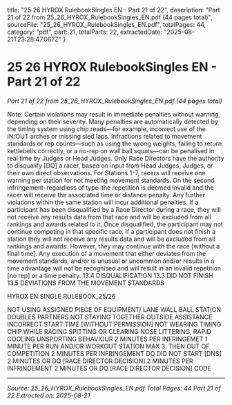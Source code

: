   title: "25 26 HYROX RulebookSingles EN - Part 21 of 22",
  description: "Part 21 of 22 from 25_26_HYROX_RulebookSingles_EN.pdf (44 pages total)",
  sourceFile: "25_26_HYROX_RulebookSingles_EN.pdf",
  totalPages: 44,
  category: "pdf",
  part: 21,
  totalParts: 22,
  extractedDate: "2025-08-21T23:28:47.067Z"
}

# 25 26 HYROX RulebookSingles EN - Part 21 of 22

*Part 21 of 22 from 25_26_HYROX_RulebookSingles_EN.pdf (44 pages total)*

Note: Certain violations may result in immediate penalties
without warning, depending on their severity.
Many penalties are automatically detected by the
timing system using chip reads—for example,
incorrect use of the IN/OUT arches or missing sled
laps.
Infractions related to movement standards or rep
counts—such as using the wrong weights, failing to
return kettlebells correctly, or a no-rep on wall ball
squats—can be penalised in real time by Judges or
Head Judges.
Only Race Directors have the authority to disqualify
[DQ] a racer, based on input from Head Judges,
Judges, or their own direct observations.
For Stations 1–7, racers will receive one warning
per station for not meeting movement standards.
On the second infringement–regardless of type–the
repetition is deemed invalid and the racer will receive
the associated time or distance penalty. Any further
violations within the same station will incur additional
penalties.
If a participant has been disqualified by a Race Director
during a race, they will not receive any results data
from that race and will be excluded from all rankings
and awards related to it.
Once disqualified, the participant may not continue
competing in that specific race.
If a participant does not finish a station they will not
receive any results data and will be excluded from all
rankings and awards. However, they may continue
with the race [without a final time].
Any execution of a movement that either deviates
from the movement standards, and/or is unusual or
uncommon and/or results in a time advantage will not
be recognised and will result in an invalid repetition
[no rep] or a time penalty.
13.4 DISQUALIFICATION
13.3 DID NOT FINISH
13.5 DEVIATIONS FROM THE
MOVEMENT STANDARDS

HYROX EN SINGLE RULEBOOK_25/26

NOT USING ASSIGNED PIECE OF EQUIPMENT/
LANE WALL BALL STATION
DOUBLES PARTNERS NOT STAYING TOGETHER
OUTSIDE ASSISTANCE
INCORRECT START TIME [WITHOUT PERMISSION]
NOT WEARING TIMING CHIP WHILE RACING
SPITTING OR CLEARING NOSE
LITTERING, RAPID COOLING
UNSPORTING BEHAVIOUR
2 MINUTES PER INFRINGEMET
1 MINUTE PER RUN AND/OR WORKOUT STATION
MAX 3. THEN OUT OF COMPETITION
2 MINUTES PER INFRINGEMENT
DQ
DID NOT START [DNS]
2 MINUTES OR DQ [RACE DIRECTOR DECISION]
2 MINUTES PER INFRINGEMENT
2 MINUTES OR DQ [RACE DIRECTOR DECISION]
CODE

---

*Source: 25_26_HYROX_RulebookSingles_EN.pdf*
*Total Pages: 44*
*Part 21 of 22*
*Extracted on: 2025-08-21*
